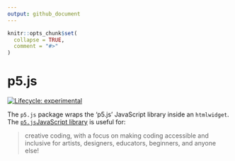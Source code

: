 ```yaml
---
output: github_document
---
```


<!-- README.md is generated from README.Rmd. Please edit that file -->

```r
knitr::opts_chunk$set(
  collapse = TRUE,
  comment = "#>"
)
```

# p5.js

<!-- badges: start -->
[![Lifecycle: experimental](https://img.shields.io/badge/lifecycle-experimental-orange.svg)](https://www.tidyverse.org/lifecycle/#experimental)
<!-- badges: end -->

The `p5.js` package wraps the 'p5.js' JavaScript library inside an `htmlwidget`.  The [`p5.js`JavaScript library](https://p5js.org/) is useful for:

> creative coding, with a focus on making coding accessible and inclusive for artists, designers, educators, beginners, and anyone else!

